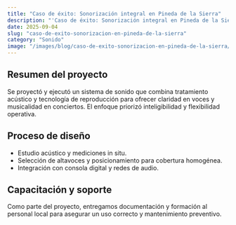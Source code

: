 ```yaml
---
title: "Caso de éxito: Sonorización integral en Pineda de la Sierra"
description: "'Caso de éxito: Sonorización integral en Pineda de la Sierra — artículo"
date: 2025-09-04
slug: "caso-de-exito-sonorizacion-en-pineda-de-la-sierra"
category: "Sonido"
image: "/images/blog/caso-de-exito-sonorizacion-en-pineda-de-la-sierra/caso-de-exito-sonorizacion-en-pineda-de-la-sierra-hero-001.webp"
---
```

## Resumen del proyecto

Se proyectó y ejecutó un sistema de sonido que combina tratamiento acústico y tecnología de reproducción para ofrecer claridad en voces y musicalidad en conciertos. El enfoque priorizó inteligibilidad y flexibilidad operativa.

## Proceso de diseño

- Estudio acústico y mediciones in situ.
- Selección de altavoces y posicionamiento para cobertura homogénea.
- Integración con consola digital y redes de audio.

## Capacitación y soporte

Como parte del proyecto, entregamos documentación y formación al personal local para asegurar un uso correcto y mantenimiento preventivo.
